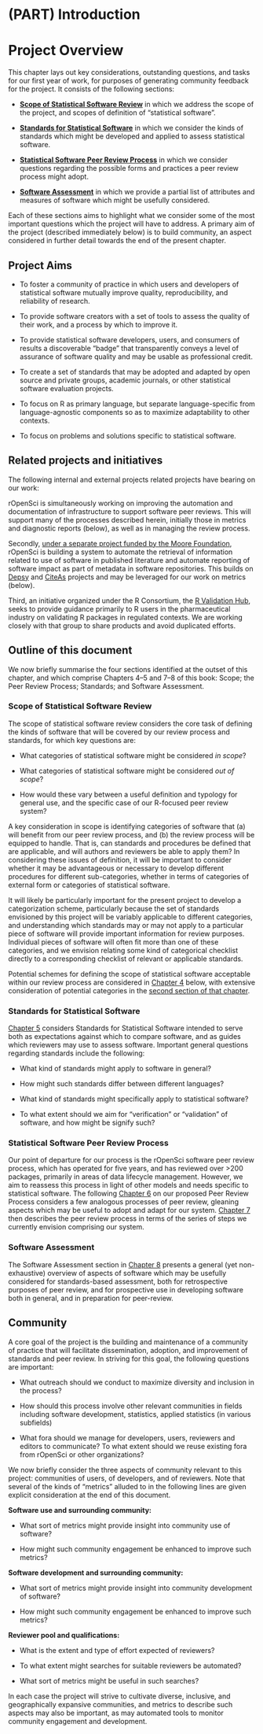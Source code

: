 #  (PART) Introduction {-}

#  Project Overview {#overview}

This chapter lays out key considerations, outstanding
questions, and tasks for our first year of work, for purposes of generating
community feedback for the project. It consists of the following sections:

-   **[Scope of Statistical Software Review](#scope)** in which we address the
    scope of the project, and scopes of definition of "statistical software".

-   **[Standards for Statistical Software](#standards)** in which we consider the kinds of
    standards which might be developed and applied to assess statistical
    software.

-   **[Statistical Software Peer Review Process](#process)** in which we
    consider questions regarding the possible forms and practices a peer review
    process might adopt.

-   **[Software Assessment](#assessment)** in which we provide a partial list
    of attributes and measures of software which might be usefully considered.

Each of these sections aims to highlight what we consider some of the most
important questions which the project will have to address. A primary aim of
the project (described immediately below) is to build community, an aspect
considered in further detail towards the end of the present chapter.

<!--
The central questions which emerge from this document are given in condensed
form in an accompanying document which may be used to structure and enable
explicit feedback on the above aspects of the project.
-->

## Project Aims

-   To foster a community of practice in which users and developers of
    statistical software mutually improve quality, reproducibility, and
    reliability of research.

-   To provide software creators with a set of tools to assess the quality of
    their work, and a process by which to improve it.

-   To provide statistical software developers, users, and consumers of results
    a discoverable "badge" that transparently conveys a level of assurance of
    software quality and may be usable as professional credit.

-   To create a set of standards that may be adopted and adapted by open source
    and private groups, academic journals, or other statistical software
    evaluation projects.

-   To focus on R as primary language, but separate language-specific from
    language-agnostic components so as to maximize adaptability to other
    contexts.

-   To focus on problems and solutions specific to statistical software.

## Related projects and initiatives


The following internal and external projects related projects have bearing on
our work:

rOpenSci is simultaneously working on improving the automation and documentation
of infrastructure to support software peer reviews. This will support many of
the processes described herein, initially those in metrics and diagnostic
reports (below), as well as in managing the review process.

Secondly, [under a separate project funded by the Moore
Foundation](https://ropensci.org/blog/2019/11/06/scientific-package-ecosystem/),
rOpenSci is building a system to automate the retrieval of information related
to use of software in published literature and automate reporting of software
impact as part of metadata in software repositories. This builds on
[Depsy](http://depsy.org/) and [CiteAs](http://citeas.org/about) projects and
may be leveraged for our work on metrics (below).

Third, an initiative organized under the R Consortium, the [R Validation
Hub](https://www.pharmar.org/), seeks to provide guidance primarily to R users
in the pharmaceutical industry on validating R packages in regulated contexts.
We are working closely with that group to share products and avoid duplicated
efforts.

## Outline of this document

We now briefly summarise the four sections identified at the outset of this
chapter, and which comprise Chapters 4--5 and 7--8 of this book: Scope; the
Peer Review Process; Standards; and Software Assessment.

### Scope of Statistical Software Review

The scope of statistical software review considers the core task of defining
the kinds of software that will be covered by our review process and standards,
for which key questions are:

-   What categories of statistical software might be considered *in scope*?

-   What categories of statistical software might be considered *out of scope*?

-   How would these vary between a useful definition and typology for general
    use, and the specific case of our R-focused peer review system?

A key consideration in scope is identifying categories of software that (a) will
benefit from our peer review process, and (b) the review process will be
equipped to handle. That is, can standards and procedures be defined that are
applicable, and will authors and reviewers be able to apply them? In considering
these issues of definition, it will be important to consider whether it may be
advantageous or necessary to develop different procedures for different
sub-categories, whether in terms of categories of external form or categories of
statistical software.

It will likely be particularly important for the present project to develop
a categorization scheme, particularly because the set of standards envisioned
by this project will be variably applicable to different categories, and
understanding which standards may or may not apply to a particular piece of
software will provide important information for review purposes. Individual
pieces of software will often fit more than one of these categories, and we
envision relating some kind of categorical checklist directly to
a corresponding checklist of relevant or applicable standards.

Potential schemes for defining the scope of statistical software acceptable
within our review process are considered in [Chapter 4](#scope) below, with
extensive consideration of potential categories in the [second section of that
chapter](#scope-categories).


### Standards for Statistical Software

[Chapter 5](#standards) considers Standards for Statistical Software intended
to serve both as expectations against which to compare software, and as guides
which reviewers may use to assess software. Important general questions
regarding standards include the following:

-   What kind of standards might apply to software in general?

-   How might such standards differ between different languages?

-   What kind of standards might specifically apply to statistical software?

-   To what extent should we aim for "verification" or "validation" of
    software, and how might be signify such?

### Statistical Software Peer Review Process

Our point of departure for our process is the rOpenSci software peer review
process, which has operated for five years, and has reviewed over >200
packages, primarily in areas of data lifecycle management. However, we aim to
reassess this process in light of other models and needs specific to
statistical software. The following [Chapter 6](#lifecycle) on our proposed
Peer Review Process considers a few analogous processes of peer review,
gleaning aspects which may be useful to adopt and adapt for our system.
[Chapter 7](#process) then describes the peer review process in terms of the
series of steps we currently envision comprising our system.

### Software Assessment

The Software Assessment section in [Chapter 8](#assessment) presents a general
(yet non-exhaustive) overview of aspects of software which may be usefully
considered for standards-based assessment, both for retrospective purposes of
peer review, and for prospective use in developing software both in general,
and in preparation for peer-review.


## Community

A core goal of the project is the building and maintenance of a community of
practice that will facilitate dissemination, adoption, and improvement of
standards and peer review. In striving for this goal, the following questions
are important:

-   What outreach should we conduct to maximize diversity and inclusion in the
    process?

-   How should this process involve other relevant communities in fields
    including software development, statistics, applied statistics (in various
    subfields)

-   What fora should we manage for developers, users, reviewers and editors to
    communicate? To what extent should we reuse existing fora from rOpenSci or
    other organizations?

We now briefly consider the three aspects of community relevant to this project:
communities of users, of developers, and of reviewers. Note that several of the
kinds of "metrics" alluded to in the following lines are given explicit
consideration at the end of this document.

**Software use and surrounding community:**

-   What sort of metrics might provide insight into community use of software?

-   How might such community engagement be enhanced to improve such metrics?

**Software development and surrounding community:**

-   What sort of metrics might provide insight into community development of
    software?

-   How might such community engagement be enhanced to improve such metrics?

**Reviewer pool and qualifications:**

-   What is the extent and type of effort expected of reviewers?

-   To what extent might searches for suitable reviewers be automated?

-   What sort of metrics might be useful in such searches?

In each case the project will strive to cultivate diverse, inclusive, and
geographically expansive communities, and metrics to describe such aspects may
also be important, as may automated tools to monitor community engagement and
development.

